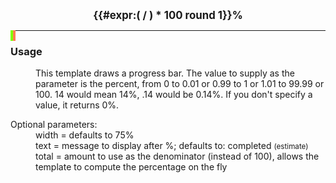<div style="width:{{{width|75%}}}; margin:auto; text-align:center;"><big>'''{{#expr:( {{{1|<noinclude>2</noinclude>0}}} / {{{total|100}}} ) * 100 round 1}}%'''</big> {{{text|completed}}}
<p style="border:1px solid black; padding:1px; overflow:hidden;"><span style="width:{{#expr: ({{{1|<noinclude>2</noinclude>0}}}/{{{total|100}}}) * 100}}%; height:{{{height|2}}}px; background:#7fff00; float:left;">&nbsp;</span><span style="width:{{#expr: 100 - ({{{1|<noinclude>2</noinclude>0}}}/{{{total|100}}}) * 100}}%; height:{{{height|2}}}px; background:#ff7f50; float:left;">&nbsp;</span></p>
</div><noinclude>


----

=== Usage ===

:This template draws a progress bar. The value to supply as the parameter is the percent, from 0 to 0.01 or 0.99 to 1 or 1.01 to 99.99 or 100.  14 would mean 14%, .14 would be 0.14%.  If you don't specify a value, it returns 0%.

;Optional parameters:
:width = defaults to 75%
:text  = message to display after %; defaults to: completed <small>(estimate)</small>
:total = amount to use as the denominator (instead of 100), allows the template to compute the percentage on the fly

[[Category:en/Templates|{{PAGENAME}}]]</noinclude>